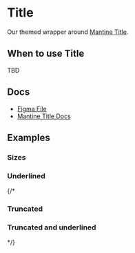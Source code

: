 
<Meta of={TitleStories} />

# Title

Our themed wrapper around [Mantine Title](https://v6.mantine.dev/core/title/).

## When to use Title

TBD

## Docs

- [Figma File](https://www.figma.com/file/SEQS7bshKQ4y4V5FwvdROv/Typography-%2F-Title?type=design&node-id=1-96&mode=design&t=2eUYOsqZZeMc4OGT-0)
- [Mantine Title Docs](https://v6.mantine.dev/core/title/)

## Examples

<Canvas>
  <Story of={TitleStories.Default} />
</Canvas>

### Sizes

<Canvas>
  <Story of={TitleStories.Sizes} />
</Canvas>

### Underlined

{/* <Canvas>
  <Story of={TitleStories.Underlined} />
</Canvas>

### Truncated

<Canvas>
  <Story of={TitleStories.Truncated} />
</Canvas>

### Truncated and underlined

<Canvas>
  <Story of={TitleStories.TruncatedAndUnderlined} />
</Canvas> */}
